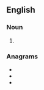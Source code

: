==English==

===Noun===
{{head|en|noun plural form}}

# {{plural of|iwan|lang=en}}

===Anagrams===
* {{l|en|saw in}}
* {{l|en|swain}}
* {{l|en|wains}}